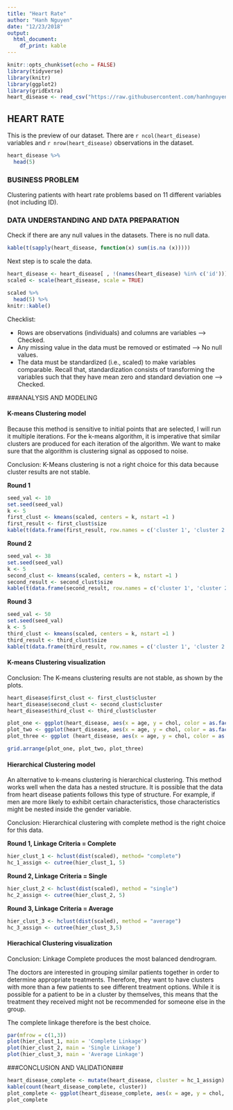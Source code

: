 ```yaml
---
title: "Heart Rate"
author: "Hanh Nguyen"
date: "12/23/2018"
output: 
  html_document:
    df_print: kable
---
```


```r
knitr::opts_chunk$set(echo = FALSE)
library(tidyverse)
library(knitr)
library(ggplot2)
library(gridExtra)
heart_disease <- read_csv("https://raw.githubusercontent.com/hanhnguyen1990/Heart_rate/master/heart_disease_patients.csv")
```

## HEART RATE

This is the preview of our dataset. 
There are `r ncol(heart_disease)` variables and `r nrow(heart_disease)` observations in the dataset.
```r
heart_disease %>%
  head(5)
```

### BUSINESS PROBLEM
Clustering patients with heart rate problems based on 11 different variables (not including ID).

### DATA UNDERSTANDING AND DATA PREPARATION

Check if there are any null values in the datasets. There is no null data. 
```r
kable(t(sapply(heart_disease, function(x) sum(is.na (x)))))
```

Next step is to scale the data. 
```r
heart_disease <- heart_disease[ , !(names(heart_disease) %in% c('id'))]
scaled <- scale(heart_disease, scale = TRUE)
```

```r
scaled %>%
  head(5) %>%
knitr::kable()
```

Checklist: 

* Rows are observations (individuals) and columns are variables --> Checked.
* Any missing value in the data must be removed or estimated --> No null values.
* The data must be standardized (i.e., scaled) to make variables comparable. Recall that, standardization consists of transforming the variables such that they have mean zero and standard deviation one --> Checked. 


###ANALYSIS AND MODELING


#### K-means Clustering model

Because this method is sensitive to initial points that are selected, I will run it multiple iterations. For the k-means algorithm, it is imperative that similar clusters are produced for each iteration of the algorithm. We want to make sure that the algorithm is clustering signal as opposed to noise.

Conclusion: K-Means clustering is not a right choice for this data because cluster results are not stable. 

**Round 1**

```r
seed_val <- 10
set.seed(seed_val)
k <- 5
first_clust <- kmeans(scaled, centers = k, nstart =1 )
first_result <- first_clust$size
kable(t(data.frame(first_result, row.names = c('cluster 1', 'cluster 2', 'cluster 3','cluster 4', 'cluster 5'))))
```

**Round 2**

```r
seed_val <- 38
set.seed(seed_val)
k <- 5
second_clust <- kmeans(scaled, centers = k, nstart =1 )
second_result <- second_clust$size
kable(t(data.frame(second_result, row.names = c('cluster 1', 'cluster 2', 'cluster 3', 'cluster 4', 'cluster 5'))))
```

**Round 3**
```r
seed_val <- 50
set.seed(seed_val)
k <- 5
third_clust <- kmeans(scaled, centers = k, nstart =1 )
third_result <- third_clust$size
kable(t(data.frame(third_result, row.names = c('cluster 1', 'cluster 2', 'cluster 3', 'cluster 4', 'cluster 5'))))
```

#### K-means Clustering visualization

Conclusion: The K-means clustering results are not stable, as shown by the plots. 

```r
heart_disease$first_clust <- first_clust$cluster
heart_disease$second_clust <- second_clust$cluster
heart_disease$third_clust <- third_clust$cluster

plot_one <- ggplot(heart_disease, aes(x = age, y = chol, color = as.factor(first_clust)))+ geom_point()
plot_two <- ggplot(heart_disease, aes(x = age, y = chol, color = as.factor(second_clust))) + geom_point()
plot_three <- ggplot (heart_disease, aes(x = age, y = chol, color = as.factor(third_clust))) + geom_point()

grid.arrange(plot_one, plot_two, plot_three)
```

#### Hierarchical Clustering model

An alternative to k-means clustering is hierarchical clustering. This method works well when the data has a nested structure. It is possible that the data from heart disease patients follows this type of structure. For example, if men are more likely to exhibit certain characteristics, those characteristics might be nested inside the gender variable.

Conclusion: Hierarchical clustering with complete method is the right choice for this data. 

**Round 1, Linkage Criteria = Complete**
```r
hier_clust_1 <- hclust(dist(scaled), method= "complete")
hc_1_assign <- cutree(hier_clust_1, 5)
```

**Round 2, Linkage Criteria = Single**
```r
hier_clust_2 <- hclust(dist(scaled), method = "single")
hc_2_assign <- cutree(hier_clust_2, 5)
```

**Round 3, Linkage Criteria = Average**
```r
hier_clust_3 <- hclust(dist(scaled), method = "average")
hc_3_assign <- cutree(hier_clust_3,5)
```

#### Hierachical Clustering visualization

Conclusion: Linkage Complete produces the most balanced dendrogram. 

The doctors are interested in grouping similar patients together in order to determine appropriate treatments. Therefore, they want to have clusters with more than a few patients to see different treatment options. While it is possible for a patient to be in a cluster by themselves, this means that the treatment they received might not be recommended for someone else in the group.

The complete linkage therefore is the best choice. 

```r
par(mfrow = c(1,3))
plot(hier_clust_1, main = 'Complete Linkage')
plot(hier_clust_2, main = 'Single Linkage')
plot(hier_clust_3, main = 'Average Linkage')
```


###CONCLUSION AND VALIDATION###

```r
heart_disease_complete <- mutate(heart_disease, cluster = hc_1_assign)
kable(count(heart_disease_complete, cluster))
plot_complete <- ggplot(heart_disease_complete, aes(x = age, y = chol, color = factor(cluster))) + geom_point()
plot_complete
```
